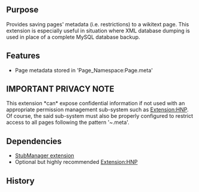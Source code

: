{{Extension
|name        = PageMetaData
|status      = beta
|type        = 
|hook1       = ArticleProtect
|author      = [[user:jldupont|Jean-Lou Dupont]]
|image       =
|version     = 1.0.0
|update      =
|mediawiki   = 1.11, 1.12
|download    = [http://mediawiki.googlecode.com/svn/tags/PageMetaData/ SVN]
|readme      =
|changelog   = See SVN ($Id$)
|description = Provides saving pages' metadata (i.e. restrictions) to a wikitext page.
|parameters  =
|rights      =
|example     =
}}
== Purpose ==
Provides saving pages' metadata (i.e. restrictions) to a wikitext page.
This extension is especially useful in situation where XML database dumping is used in place of a complete MySQL database backup.

== Features ==
* Page metadata stored in 'Page_Namespace:Page.meta'

== IMPORTANT PRIVACY NOTE ==
This extension *can* expose confidential information if not used with an appropriate permission management sub-system such as [[Extension:HNP]].
Of course, the said sub-system must also be properly configured to restrict access to all pages following the pattern '~.meta'.

== Dependencies ==
* [[Extension:StubManager|StubManager extension]]
* Optional but highly recommended [[Extension:HNP]]

{{Pear|PageMetaData}}

== History ==
